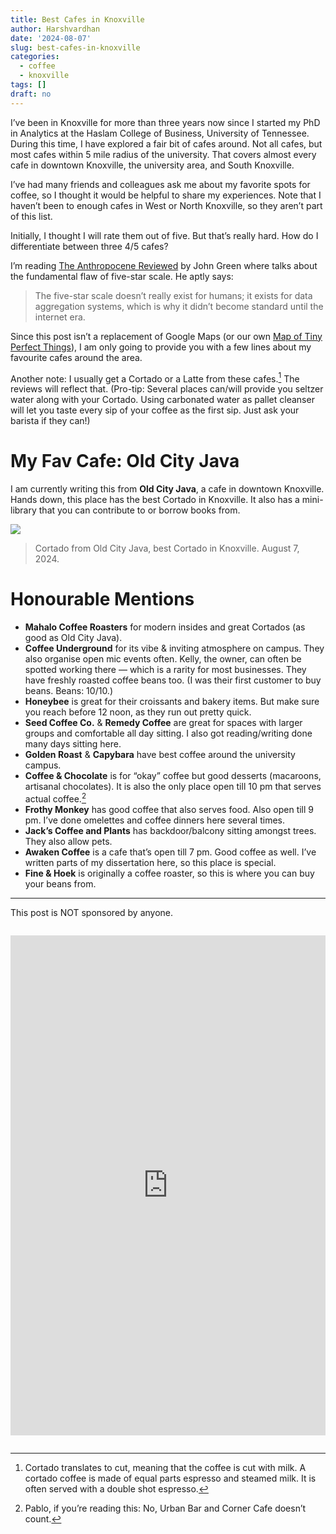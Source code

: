 ```yaml
---
title: Best Cafes in Knoxville
author: Harshvardhan
date: '2024-08-07'
slug: best-cafes-in-knoxville
categories:
  - coffee
  - knoxville
tags: []
draft: no
---
```


I've been in Knoxville for more than three years now since I started my PhD in Analytics at the Haslam College of Business, University of Tennessee.
During this time, I have explored a fair bit of cafes around.
Not all cafes, but most cafes within 5 mile radius of the university.
That covers almost every cafe in downtown Knoxville, the university area, and South Knoxville.

I’ve had many friends and colleagues ask me about my favorite spots for coffee, so I thought it would be helpful to share my experiences.
Note that I haven't been to enough cafes in West or North Knoxville, so they aren't part of this list.

Initially, I thought I will rate them out of five.
But that's really hard.
How do I differentiate between three 4/5 cafes?

I'm reading [The Anthropocene Reviewed](https://www.goodreads.com/book/show/55145261-the-anthropocene-reviewed) by John Green where talks about the fundamental flaw of five-star scale.
He aptly says:

> The five-star scale doesn't really exist for humans; it exists for data aggregation systems, which is why it didn't become standard until the internet era.

Since this post isn't a replacement of Google Maps (or our own [Map of Tiny Perfect Things](https://perfectplaces.cool/)), I am only going to provide you with a few lines about my favourite cafes around the area.

Another note: I usually get a Cortado or a Latte from these cafes.[^1]
The reviews will reflect that.
(Pro-tip: Several places can/will provide you seltzer water along with your Cortado. Using carbonated water as pallet cleanser will let you taste every sip of your coffee as the first sip. Just ask your barista if they can!)

[^1]: Cortado translates to cut, meaning that the coffee is cut with milk.
    A cortado coffee is made of equal parts espresso and steamed milk.
    It is often served with a double shot espresso.

# My Fav Cafe: Old City Java

I am currently writing this from **Old City Java**, a cafe in downtown Knoxville.
Hands down, this place has the best Cortado in Knoxville.
It also has a mini-library that you can contribute to or borrow books from.

![](images/IMG_5473.jpg)

> Cortado from Old City Java, best Cortado in Knoxville.
> August 7, 2024.

# Honourable Mentions

-   **Mahalo Coffee Roasters** for modern insides and great Cortados (as good as Old City Java).
-   **Coffee Underground** for its vibe & inviting atmosphere on campus. They also organise open mic events often. Kelly, the owner, can often be spotted working there --- which is a rarity for most businesses. They have freshly roasted coffee beans too. (I was their first customer to buy beans. Beans: 10/10.)
-   **Honeybee** is great for their croissants and bakery items. But make sure you reach before 12 noon, as they run out pretty quick.
-   **Seed Coffee Co.** & **Remedy Coffee** are great for spaces with larger groups and comfortable all day sitting. I also got reading/writing done many days sitting here.
-   **Golden Roast** & **Capybara** have best coffee around the university campus.
-   **Coffee & Chocolate** is for "okay" coffee but good desserts (macaroons, artisanal chocolates). It is also the only place open till 10 pm that serves actual coffee.[^2]
-   **Frothy Monkey** has good coffee that also serves food. Also open till 9 pm. I've done omelettes and coffee dinners here several times.
-   **Jack's Coffee and Plants** has backdoor/balcony sitting amongst trees. They also allow pets.
-   **Awaken Coffee** is a cafe that's open till 7 pm. Good coffee as well. I've written parts of my dissertation here, so this place is special.
-   **Fine & Hoek** is originally a coffee roaster, so this is where you can buy your beans from.

[^2]: Pablo, if you're reading this: No, Urban Bar and Corner Cafe doesn't count.

---

This post is NOT sponsored by anyone.

<div style="max-width: 100%; overflow: hidden;">
  <iframe src="https://www.are.na/harsh/coffee-v_mz29lonrc" width="100%" height="800" style="border:none;"></iframe>
</div>
